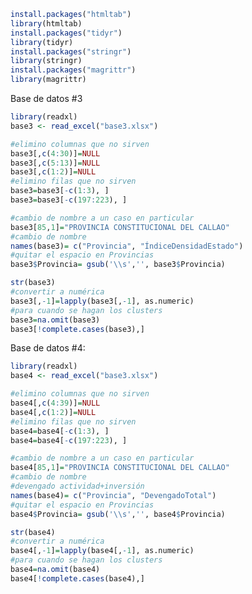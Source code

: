 

```r
install.packages("htmltab")
library(htmltab)
install.packages("tidyr")
library(tidyr)
install.packages("stringr")
library(stringr)
install.packages("magrittr")
library(magrittr)
```

Base de datos #3
```r
library(readxl)
base3 <- read_excel("base3.xlsx")
```

```r
#elimino columnas que no sirven
base3[,c(4:30)]=NULL
base3[,c(5:13)]=NULL
base3[,c(1:2)]=NULL
#elimino filas que no sirven
base3=base3[-c(1:3), ]
base3=base3[-c(197:223), ]
```

```r
#cambio de nombre a un caso en particular
base3[85,1]="PROVINCIA CONSTITUCIONAL DEL CALLAO"
#cambio de nombre
names(base3)= c("Provincia", "ÍndiceDensidadEstado")
#quitar el espacio en Provincias
base3$Provincia= gsub('\\s','', base3$Provincia)
```

```r
str(base3)
#convertir a numérica
base3[,-1]=lapply(base3[,-1], as.numeric)
#para cuando se hagan los clusters
base3=na.omit(base3)
base3[!complete.cases(base3),]
```


Base de datos #4: 
```r
library(readxl)
base4 <- read_excel("base3.xlsx")
```

```r
#elimino columnas que no sirven
base4[,c(4:39)]=NULL
base4[,c(1:2)]=NULL
#elimino filas que no sirven
base4=base4[-c(1:3), ]
base4=base4[-c(197:223), ]
```

```r
#cambio de nombre a un caso en particular
base4[85,1]="PROVINCIA CONSTITUCIONAL DEL CALLAO"
#cambio de nombre
#devengado actividad+inversión
names(base4)= c("Provincia", "DevengadoTotal")
#quitar el espacio en Provincias
base4$Provincia= gsub('\\s','', base4$Provincia)
```

```r
str(base4)
#convertir a numérica
base4[,-1]=lapply(base4[,-1], as.numeric)
#para cuando se hagan los clusters
base4=na.omit(base4)
base4[!complete.cases(base4),]
```

